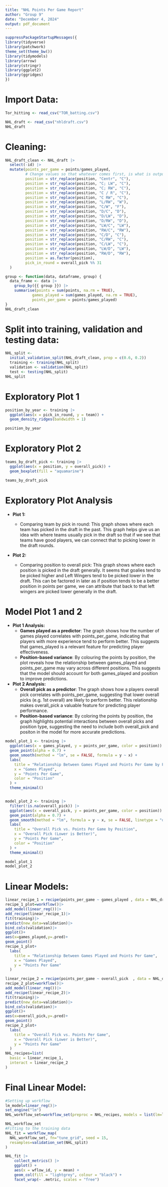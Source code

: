 ---
title: "NHL Points Per Game Report"
author: "Group 9"
date: "December 4, 2024"
output: pdf_document
---

```{r}
suppressPackageStartupMessages({
library(tidyverse)
library(patchwork)
theme_set(theme_bw())
library(tidymodels)
library(arrow)
library(stringr)
library(ggplot2)
library(ggridges)
})
```

# Import Data:

```{r}
Tor_hitting <- read_csv("TOR_batting.csv")
```

```{r}
NHL_draft <- read_csv("nhldraft.csv")
NHL_draft
```

# Cleaning:

```{r}
NHL_draft_clean <- NHL_draft |>
  select(-id) |>
  mutate(points_per_game = points/games_played,
         # Change values so that whatever comes first, is what is outputted
         position = str_replace(position, "Centr", "C"), 
         position = str_replace(position, "C; LW", "C"), 
         position = str_replace(position, "C; RW", "C"), 
         position = str_replace(position, "C / R", "C"),
         position = str_replace(position, "C RW", "C"),
         position = str_replace(position, "L/RW", "W"),
         position = str_replace(position, "C/W", "F"),
         position = str_replace(position, "D/C", "D"),
         position = str_replace(position, "D/LW", "D"),
         position = str_replace(position, "D/RW", "D"),
         position = str_replace(position, "LW/C", "LW"),
         position = str_replace(position, "RW/C", "RW"),
         position = str_replace(position, "C/D", "C"),
         position = str_replace(position, "C/RW", "C"),
         position = str_replace(position, "C/LW", "C"),
         position = str_replace(position, "LW/D", "LW"),
         position = str_replace(position, "RW/D", "RW"),
         position = as.factor(position),
         pick_in_round = overall_pick %% 31
  )

group <- function(data, dataframe, group) {
  data_frame <- data |>
    group_by({{ group }}) |>
    summarise(points = sum(points, na.rm = TRUE),
            games_played = sum(games_played, na.rm = TRUE),
            points_per_game = points/games_played)
}
NHL_draft_clean
```

# Split into training, validation and testing data:

```{r}
NHL_split <- 
  initial_validation_split(NHL_draft_clean, prop = c(0.6, 0.2))
  training <- training(NHL_split)
  validation <- validation(NHL_split)
  test <- testing(NHL_split)
NHL_split
```

# Exploratory Plot 1

```{r}
position_by_year <- training |>
  ggplot(aes(x = pick_in_round, y = team)) +
  geom_density_ridges(bandwidth = 1)

position_by_year
```

# Exploratory Plot 2

```{r}
teams_by_draft_pick <- training |>
  ggplot(aes(x = position, y = overall_pick)) +
  geom_boxplot(fill = "aquamarine")

teams_by_draft_pick
```

# Exploratory Plot Analysis

-   **Plot 1:**

    -   Comparing team by pick in round: This graph shows where each team has picked in the draft in the past. This graph helps give us an idea with where teams usually pick in the draft so that if we see that teams have good players, we can connect that to picking lower in the draft rounds.

-   **Plot 2:**

    -   Comparing position to overall pick: This graph shows where each position is picked in the draft generally. It seems that goalies tend to be picked higher and Left Wingers tend to be picked lower in the draft. This can be factored in later as if position tends to be a better position in points per game, we can attribute that back to that left wingers are picked lower generally in the draft.

# Model Plot 1 and 2

-   **Plot 1 Analysis:**
    -   **Games played as a predictor**: The graph shows how the number of games played correlates with points_per_game, indicating that players with more experience tend to perform better. This suggests that games_played is a relevant feature for predicting player effectiveness.
    -   **Position-based variance**: By colouring the points by position, the plot reveals how the relationship between games_played and points_per_game may vary across different positions. This suggests that the model should account for both games_played and position to improve predictions.
-   **Plot 2 Analysis:**
    -   **Overall pick as a predictor**: The graph shows how a players overall pick correlates with points_per_game, suggesting that lower overall picks (e.g. 1st overall) are likely to perform better. This relationship makes overall_pick a valuable feature for predicting player performance.
    -   **Position-based variance**: By coloring the points by position, the graph highlights potential interactions between overall picks and position type, suggesting the need to include both overall_pick and positon in the model for more accurate predictions.

```{r}
model_plot_1 <- training |>
  ggplot(aes(x = games_played, y = points_per_game, color = position)) +
  geom_point(alpha = 0.7) +
  geom_smooth(method = "lm", se = FALSE, formula = y ~ x) +
  labs(
    title = "Relationship Between Games Played and Points Per Game by Position",
    x = "Games Played",
    y = "Points Per Game",
    color = "Position"
  ) +
  theme_minimal()


model_plot_2 <- training |>
  filter(!is.na(overall_pick)) |>  
  ggplot(aes(x = overall_pick, y = points_per_game, color = position)) +
  geom_point(alpha = 0.7) +
  geom_smooth(method = "lm", formula = y ~ x, se = FALSE, linetype = "dashed") +
  labs(
    title = "Overall Pick vs. Points Per Game by Position",
    x = "Overall Pick (Lower is Better)",
    y = "Points Per Game",
    color = "Position"
  ) +
  theme_minimal()

model_plot_1
model_plot_2


```

# Linear Models:

```{r}
linear_recipe_1 = recipe(points_per_game ~ games_played , data = NHL_draft_clean)
recipe_1_plot=workflow()|>
add_model(linear_reg())|>
add_recipe(linear_recipe_1)|>
fit(training)|>
predict(new_data=validation)|>
bind_cols(validation)|>
ggplot()+
aes(x=games_played,y=.pred)+
geom_point()
recipe_1_plot+
  labs(
    title = "Relationship Between Games Played and Points Per Game",
    x = "Games Played",
    y = "Points Per Game"
  )

linear_recipe_2 = recipe(points_per_game ~ overall_pick  , data = NHL_draft_clean)
recipe_2_plot=workflow()|>
add_model(linear_reg())|>
add_recipe(linear_recipe_2)|>
fit(training)|>
predict(new_data=validation)|>
bind_cols(validation)|>
ggplot()+
aes(x=overall_pick,y=.pred)+
geom_point()
recipe_2_plot+
  labs(
    title = "Overall Pick vs. Points Per Game",
    x = "Overall Pick (Lower is Better)",
    y = "Points Per Game"
  )
NHL_recipes=list(
  basic = linear_recipe_1,
  interact = linear_recipe_2  
)

```

# Final Linear Model:

```{r}

#Setting up workflow
lm_model=linear_reg()|>
set_engine("lm")
NHL_workflow_set=workflow_set(preproc = NHL_recipes, models = list(lm=lm_model))

NHL_workflow_set
#Fitting to the training data
NHL_fit = workflow_map(
  NHL_workflow_set, fn="tune_grid", seed = 15,
  resamples=validation_set(NHL_split)
)

NHL_fit |>
    collect_metrics() |>
    ggplot() +
    aes(x = wflow_id, y = mean) +
    geom_col(fill = "lightgrey", colour = "black") +
    facet_wrap(~ .metric, scales = "free")

```
